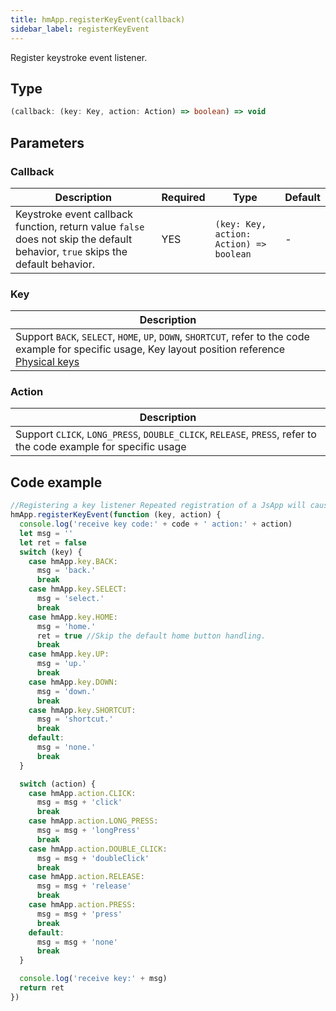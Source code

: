 ```yaml
---
title: hmApp.registerKeyEvent(callback)
sidebar_label: registerKeyEvent
---
```


Register keystroke event listener.

## Type

```ts
(callback: (key: Key, action: Action) => boolean) => void
```

## Parameters

### Callback

| Description                                                                                                                                               | Required |                     Type                     | Default |
| --------------------------------------------------------------------------------------------------------------------------------------------------------- | -------- | -------------------------------------------- | ------ |
| Keystroke event callback function, return value `false` does not skip the default behavior, `true` skips the default behavior.              |   YES    | `(key: Key, action: Action) => boolean`      | -      |

### Key

| Description                                                                                              |
| -------------------------------------------------------------------------------------------------------- |
| Support `BACK`, `SELECT`, `HOME`, `UP`, `DOWN`, `SHORTCUT`, refer to the code example for specific usage, Key layout position reference [Physical keys](../../../related-resources/physical-keys.mdx)|

### Action

| Description                                                                                                     |
| --------------------------------------------------------------------------------------------------------------- |
| Support `CLICK`, `LONG_PRESS`, `DOUBLE_CLICK`, `RELEASE`, `PRESS`, refer to the code example for specific usage |

## Code example

```js
//Registering a key listener Repeated registration of a JsApp will cause the last registered callback to fail.
hmApp.registerKeyEvent(function (key, action) {
  console.log('receive key code:' + code + ' action:' + action)
  let msg = ''
  let ret = false
  switch (key) {
    case hmApp.key.BACK:
      msg = 'back.'
      break
    case hmApp.key.SELECT:
      msg = 'select.'
      break
    case hmApp.key.HOME:
      msg = 'home.'
      ret = true //Skip the default home button handling.
      break
    case hmApp.key.UP:
      msg = 'up.'
      break
    case hmApp.key.DOWN:
      msg = 'down.'
      break
    case hmApp.key.SHORTCUT:
      msg = 'shortcut.'
      break
    default:
      msg = 'none.'
      break
  }

  switch (action) {
    case hmApp.action.CLICK:
      msg = msg + 'click'
      break
    case hmApp.action.LONG_PRESS:
      msg = msg + 'longPress'
      break
    case hmApp.action.DOUBLE_CLICK:
      msg = msg + 'doubleClick'
      break
    case hmApp.action.RELEASE:
      msg = msg + 'release'
      break
    case hmApp.action.PRESS:
      msg = msg + 'press'
      break
    default:
      msg = msg + 'none'
      break
  }

  console.log('receive key:' + msg)
  return ret
})
```
